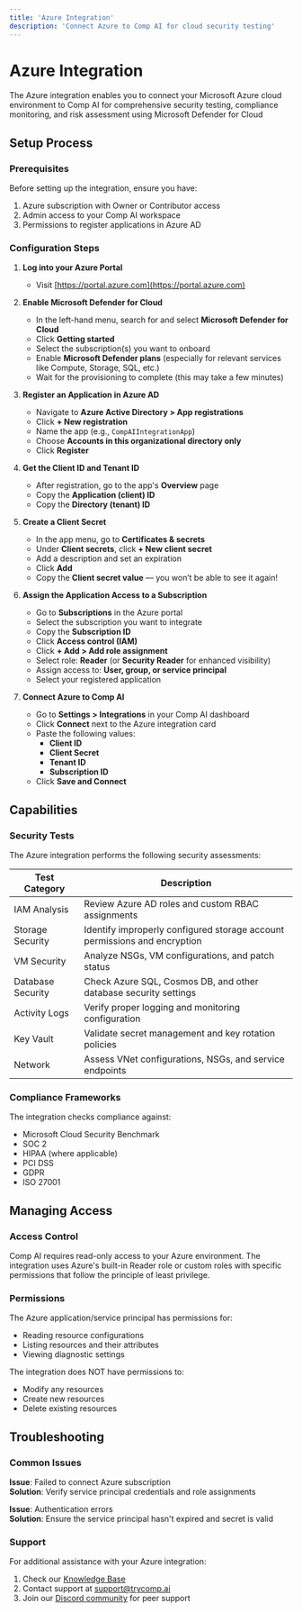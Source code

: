 ```yaml
---
title: 'Azure Integration'
description: 'Connect Azure to Comp AI for cloud security testing'
---
```


# Azure Integration

The Azure integration enables you to connect your Microsoft Azure cloud environment to Comp AI for comprehensive security testing, compliance monitoring, and risk assessment using Microsoft Defender for Cloud

## Setup Process

### Prerequisites

Before setting up the integration, ensure you have:

1. Azure subscription with Owner or Contributor access
2. Admin access to your Comp AI workspace
3. Permissions to register applications in Azure AD

### Configuration Steps

1. **Log into your Azure Portal**
   - Visit [https://portal.azure.com](https://portal.azure.com)

2. **Enable Microsoft Defender for Cloud**
   - In the left-hand menu, search for and select **Microsoft Defender for Cloud**
   - Click **Getting started**
   - Select the subscription(s) you want to onboard
   - Enable **Microsoft Defender plans** (especially for relevant services like Compute, Storage, SQL, etc.)
   - Wait for the provisioning to complete (this may take a few minutes)

3. **Register an Application in Azure AD**
   - Navigate to **Azure Active Directory > App registrations**
   - Click **+ New registration**
   - Name the app (e.g., `CompAIIntegrationApp`)
   - Choose **Accounts in this organizational directory only**
   - Click **Register**

4. **Get the Client ID and Tenant ID**
   - After registration, go to the app's **Overview** page
   - Copy the **Application (client) ID**
   - Copy the **Directory (tenant) ID**

5. **Create a Client Secret**
   - In the app menu, go to **Certificates & secrets**
   - Under **Client secrets**, click **+ New client secret**
   - Add a description and set an expiration
   - Click **Add**
   - Copy the **Client secret value** — you won’t be able to see it again!

6. **Assign the Application Access to a Subscription**
   - Go to **Subscriptions** in the Azure portal
   - Select the subscription you want to integrate
   - Copy the **Subscription ID**
   - Click **Access control (IAM)**
   - Click **+ Add > Add role assignment**
   - Select role: **Reader** (or **Security Reader** for enhanced visibility)
   - Assign access to: **User, group, or service principal**
   - Select your registered application

7. **Connect Azure to Comp AI**
   - Go to **Settings > Integrations** in your Comp AI dashboard
   - Click **Connect** next to the Azure integration card
   - Paste the following values:
     - **Client ID**
     - **Client Secret**
     - **Tenant ID**
     - **Subscription ID**
   - Click **Save and Connect**

## Capabilities

### Security Tests

The Azure integration performs the following security assessments:

| Test Category     | Description                                                               |
| ----------------- | ------------------------------------------------------------------------- |
| IAM Analysis      | Review Azure AD roles and custom RBAC assignments                         |
| Storage Security  | Identify improperly configured storage account permissions and encryption |
| VM Security       | Analyze NSGs, VM configurations, and patch status                         |
| Database Security | Check Azure SQL, Cosmos DB, and other database security settings          |
| Activity Logs     | Verify proper logging and monitoring configuration                        |
| Key Vault         | Validate secret management and key rotation policies                      |
| Network           | Assess VNet configurations, NSGs, and service endpoints                   |

### Compliance Frameworks

The integration checks compliance against:

- Microsoft Cloud Security Benchmark
- SOC 2
- HIPAA (where applicable)
- PCI DSS
- GDPR
- ISO 27001

## Managing Access

### Access Control

Comp AI requires read-only access to your Azure environment. The integration uses Azure's built-in Reader role or custom roles with specific permissions that follow the principle of least privilege.

### Permissions

The Azure application/service principal has permissions for:

- Reading resource configurations
- Listing resources and their attributes
- Viewing diagnostic settings

The integration does NOT have permissions to:

- Modify any resources
- Create new resources
- Delete existing resources

## Troubleshooting

### Common Issues

**Issue**: Failed to connect Azure subscription  
**Solution**: Verify service principal credentials and role assignments

**Issue**: Authentication errors  
**Solution**: Ensure the service principal hasn't expired and secret is valid

### Support

For additional assistance with your Azure integration:

1. Check our [Knowledge Base](https://help.trycomp.ai/azure-integration)
2. Contact support at [support@trycomp.ai](mailto:support@trycomp.ai)
3. Join our [Discord community](https://discord.gg/compai) for peer support
